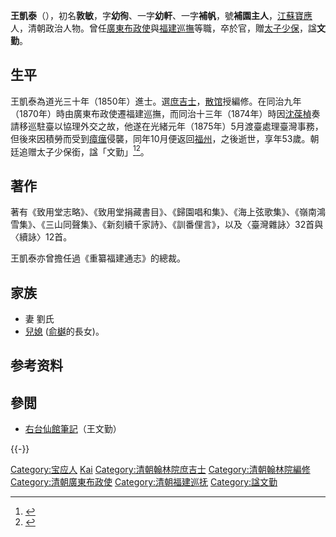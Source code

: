 {{Otheruses|other=名为王文勤的其他人物|王文勤}}

'''王凱泰'''（{{bd|1823年||1875年|11月20日|catIdx=Wang}}），初名'''敦敏'''，字'''幼徇'''、一字'''幼軒'''、一字'''補帆'''，號'''補園主人'''，[[江蘇|江蘇]][[宝应县|寶應]]人，清朝政治人物。曾任[[廣東|廣東]][[布政使|布政使]]與[[福建巡撫|福建巡撫]]等職，卒於官，贈[[太子少保|太子少保]]，諡'''文勤'''。

== 生平 ==
王凱泰為道光三十年（1850年）進士。選[[庶吉士|庶吉士]]，[[散馆|散馆]]授編修。在同治九年（1870年）時由廣東布政使遷福建巡撫，而同治十三年（1874年）時因[[沈葆楨|沈葆楨]]奏請移巡駐臺以協理外交之故，他遂在光緒元年（1875年）5月渡臺處理臺灣事務，但後來因積勞而受到[[瘴癘|瘴癘]]侵襲，同年10月便返回[[福州|福州]]，之後逝世，享年53歲。朝廷追赠太子少保銜，諡「文勤」<ref name="版">{{cite book|author=楊永智 |title=明清時期臺南出版史 |publisher=臺灣學生書局 |location=臺北市 |isbn=978-957-15-1373-7 |pages=201－206頁 |date=2007年11月}}</ref><ref name="謝">{{cite book|url=http://ir.lib.tut.edu.tw/wSite/PDFReader?xmlId=59801&fileName=1426002677935&format=pdf|title=〈丁日昌對臺灣防務的探討－以電報等洋務建設為例〉|author=謝紀康|pages=5|access-date=2018-06-18|archive-date=2018-06-18|archive-url=https://web.archive.org/web/20180618131447/http://ir.lib.tut.edu.tw/wSite/PDFReader?xmlId=59801&fileName=1426002677935&format=pdf|dead-url=no}}</ref>。

==著作==
著有《致用堂志略》、《致用堂捐藏書目》、《歸園唱和集》、《海上弦歌集》、《嶺南鴻雪集》、《三山同聲集》、《新刻續千家詩》、《訓番俚言》，以及〈臺灣雜詠〉32首與〈續詠〉12首{{r|版}}。

王凱泰亦曾擔任過《重纂福建通志》的總裁。

==家族==
*妻 劉氏
*[[兒媳|兒媳]] ([[俞樾|俞樾]]的長女)。

== 参考资料 ==
{{reflist|2}}

==參閲==
*[[右台仙館筆記|右台仙館筆記]]（王文勤）
{{-}}
{{start box}}
{{s-off}}
{{succession box|[[何璟|何璟]]|[[丁日昌|丁日昌]]|[[福建省|福建]][[巡撫|巡撫]]|1870－1875年}}
{{end box}}

{{道光三十年庚戌科殿試金榜}}

{{Authority control}}

{{DEFAULTSORT:Wang王}}
[[Category:宝应人|Category:宝应人]]
[[Category:王姓|Kai]]
[[Category:清朝翰林院庶吉士|Category:清朝翰林院庶吉士]]
[[Category:清朝翰林院編修|Category:清朝翰林院編修]]
[[Category:清朝廣東布政使|Category:清朝廣東布政使]]
[[Category:清朝福建巡抚|Category:清朝福建巡抚]]
[[Category:諡文勤|Category:諡文勤]]